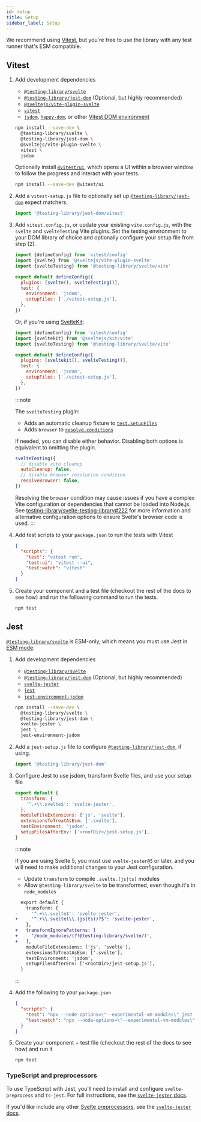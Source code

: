 ```yaml
---
id: setup
title: Setup
sidebar_label: Setup
---
```


We recommend using [Vitest][], but you're free to use the library with any test
runner that's ESM compatible.

[vitest]: https://vitest.dev/

## Vitest

1. Add development dependencies

   - [`@testing-library/svelte`][@testing-library/svelte]
   - [`@testing-library/jest-dom`][@testing-library/jest-dom] (Optional, but
     highly recommended)
   - [`@sveltejs/vite-plugin-svelte`][@sveltejs/vite-plugin-svelte]
   - [`vitest`][vitest]
   - [`jsdom`][jsdom], [`happy-dom`][happy-dom], or other [Vitest DOM
     environment][vitest dom]

   ```bash npm2yarn
   npm install --save-dev \
     @testing-library/svelte \
     @testing-library/jest-dom \
     @sveltejs/vite-plugin-svelte \
     vitest \
     jsdom
   ```

   Optionally install [`@vitest/ui`][@vitest/ui], which opens a UI within a
   browser window to follow the progress and interact with your tests.

   ```bash npm2yarn
   npm install --save-dev @vitest/ui
   ```

2. Add a `vitest-setup.js` file to optionally set up
   [`@testing-library/jest-dom`][@testing-library/jest-dom] expect matchers.

   ```js title="vitest-setup.js"
   import '@testing-library/jest-dom/vitest'
   ```

3. Add `vitest.config.js`, or update your existing `vite.config.js`, with the
   `svelte` and `svelteTesting` Vite plugins. Set the testing environment to
   your DOM library of choice and optionally configure your setup file from step
   (2).

   ```js title="vite.config.js"
   import {defineConfig} from 'vitest/config'
   import {svelte} from '@sveltejs/vite-plugin-svelte'
   import {svelteTesting} from '@testing-library/svelte/vite'

   export default defineConfig({
     plugins: [svelte(), svelteTesting()],
     test: {
       environment: 'jsdom',
       setupFiles: ['./vitest-setup.js'],
     },
   })
   ```

   Or, if you're using [SvelteKit][sveltekit]:

   ```js title="vite.config.js"
   import {defineConfig} from 'vitest/config'
   import {sveltekit} from '@sveltejs/kit/vite'
   import {svelteTesting} from '@testing-library/svelte/vite'

   export default defineConfig({
     plugins: [sveltekit(), svelteTesting()],
     test: {
       environment: 'jsdom',
       setupFiles: ['./vitest-setup.js'],
     },
   })
   ```

   :::note

   The `svelteTesting` plugin:

   - Adds an automatic cleanup fixture to [`test.setupFiles`][test-setup-files]
   - Adds `browser` to [`resolve.conditions`][resolve-conditions]

   If needed, you can disable either behavior. Disabling both options is
   equivalent to omitting the plugin.

   ```js
   svelteTesting({
     // disable auto cleanup
     autoCleanup: false,
     // disable browser resolution condition
     resolveBrowser: false,
   })
   ```

   Resolving the `browser` condition may cause issues if you have a complex Vite
   configuration or dependencies that cannot be loaded into Node.js. See
   [testing-library/svelte-testing-library#222][] for more information and
   alternative configuration options to ensure Svelte's browser code is used.
   :::

4. Add test scripts to your `package.json` to run the tests with Vitest

   ```json title="package.json"
   {
     "scripts": {
       "test": "vitest run",
       "test:ui": "vitest --ui",
       "test:watch": "vitest"
     }
   }
   ```

5. Create your component and a test file (checkout the rest of the docs to see
   how) and run the following command to run the tests.

   ```bash npm2yarn
   npm test
   ```

[@testing-library/svelte]:
  https://github.com/testing-library/svelte-testing-library
[@testing-library/jest-dom]: https://github.com/testing-library/jest-dom
[@sveltejs/vite-plugin-svelte]: https://github.com/sveltejs/vite-plugin-svelte
[jsdom]: https://github.com/jsdom/jsdom
[happy-dom]: https://github.com/capricorn86/happy-dom
[@vitest/ui]: https://vitest.dev/guide/ui.html
[vitest dom]: https://vitest.dev/guide/environment.html
[sveltekit]: https://kit.svelte.dev/
[testing-library/svelte-testing-library#222]:
  https://github.com/testing-library/svelte-testing-library/issues/222
[test-setup-files]: https://vitest.dev/config/#setupfiles
[resolve-conditions]:
  https://vitejs.dev/config/shared-options.html#resolve-conditions

## Jest

[`@testing-library/svelte`][@testing-library/svelte] is ESM-only, which means
you must use Jest in [ESM mode][jest esm mode].

1. Add development dependencies

   - [`@testing-library/svelte`][@testing-library/svelte]
   - [`@testing-library/jest-dom`][@testing-library/jest-dom] (Optional, but
     highly recommended)
   - [`svelte-jester`][svelte-jester]
   - [`jest`][vitest]
   - [`jest-environment-jsdom`][jest-environment-jsdom]

   ```bash npm2yarn
   npm install --save-dev \
     @testing-library/svelte \
     @testing-library/jest-dom \
     svelte-jester \
     jest \
     jest-environment-jsdom
   ```

2. Add a `jest-setup.js` file to configure
   [`@testing-library/jest-dom`][@testing-library/jest-dom], if using.

   ```ts title="jest-setup.js"
   import '@testing-library/jest-dom'
   ```

3. Configure Jest to use jsdom, transform Svelte files, and use your setup file

   ```js title="jest.config.js"
   export default {
     transform: {
       '^.+\\.svelte$': 'svelte-jester',
     },
     moduleFileExtensions: ['js', 'svelte'],
     extensionsToTreatAsEsm: ['.svelte'],
     testEnvironment: 'jsdom',
     setupFilesAfterEnv: ['<rootDir>/jest-setup.js'],
   }
   ```

   :::note

   If you are using Svelte 5, you must use `svelte-jester@5` or later, and you
   will need to make additional changes to your Jest configuration.

   - Update `transform` to compile `.svelte.(js|ts)` modules
   - Allow `@testing-library/svelte` to be transformed, even though it's in
     `node_modules`

   ```diff title="jest.config.js"
     export default {
       transform: {
   -     '^.+\\.svelte$': 'svelte-jester',
   +     '^.+\\.svelte(\\.(js|ts))?$': 'svelte-jester',
       },
   +   transformIgnorePatterns: [
   +     '/node_modules/(?!@testing-library/svelte/)',
   +   ],
       moduleFileExtensions: ['js', 'svelte'],
       extensionsToTreatAsEsm: ['.svelte'],
       testEnvironment: 'jsdom',
       setupFilesAfterEnv: ['<rootDir>/jest-setup.js'],
     }
   ```

   :::

4. Add the following to your `package.json`

   ```json title="package.json"
   {
     "scripts": {
       "test": "npx --node-options=\"--experimental-vm-modules\" jest src",
       "test:watch": "npx --node-options=\"--experimental-vm-modules\" jest src --watch"
     }
   }
   ```

5. Create your component + test file (checkout the rest of the docs to see how)
   and run it

   ```bash npm2yarn
   npm test
   ```

[jest esm mode]: https://jestjs.io/docs/ecmascript-modules
[svelte-jester]: https://github.com/svelteness/svelte-jester
[jest-environment-jsdom]:
  https://jestjs.io/docs/configuration#testenvironment-string

### TypeScript and preprocessors

To use TypeScript with Jest, you'll need to install and configure
`svelte-preprocess` and `ts-jest`. For full instructions, see the
[`svelte-jester` docs][svelte-jester typescript].

If you'd like include any other [Svelte preprocessors][svelte-preprocess], see
the [`svelte-jester` docs][svelte-jester preprocess].

[svelte-preprocess]: https://github.com/sveltejs/svelte-preprocess
[svelte-jester typescript]:
  https://github.com/svelteness/svelte-jester#typescript
[svelte-jester preprocess]:
  https://github.com/svelteness/svelte-jester#preprocess

